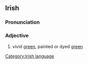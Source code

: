 ==Irish==
===Pronunciation===
{{IPA|[ˈuən&#690;ə]}}
===Adjective===
#vivid [[green]], painted or dyed [[green]]

[[Category:Irish language]]